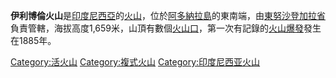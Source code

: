 {{Infobox Mountain
| Name = 伊利博倫火山
| photo = 
| photo_caption = 
| Elevation = 1,659米
| elevation_ref = 
| prominence = 
| listing = [[Ultra_prominent_peak|Ultra]]<br />[[Ribu|Ribu]]
| language = Lamaholot
| Location = {{INA}}[[阿多納拉島|阿多納拉島]]
| range = 
| Coordinates = {{coord|8|20|30|S|123|15|30|E|type:mountain}}
| pushpin_map = Indonesia
| latd=8 |latm=20 |lats=30 |latNS=S
| longd=123 |longm=15 |longs=30 |longEW=E
| topo = 
| Type = [[複式火山|複式火山]]
| age = 
| Last eruption = 1993年
| first_ascent = 
| easiest_route = 
}}

'''伊利博倫火山'''是[[印度尼西亞|印度尼西亞]]的[[火山|火山]]，位於[[阿多納拉島|阿多納拉島]]的東南端，由[[東努沙登加拉省|東努沙登加拉省]]負責管轄，海拔高度1,659米，山頂有數個[[火山口|火山口]]，第一次有記錄的[[火山爆發|火山爆發]]發生在1885年。

[[Category:活火山|Category:活火山]]
[[Category:複式火山|Category:複式火山]]
[[Category:印度尼西亚火山|Category:印度尼西亚火山]]

{{Indonesia-stub}}